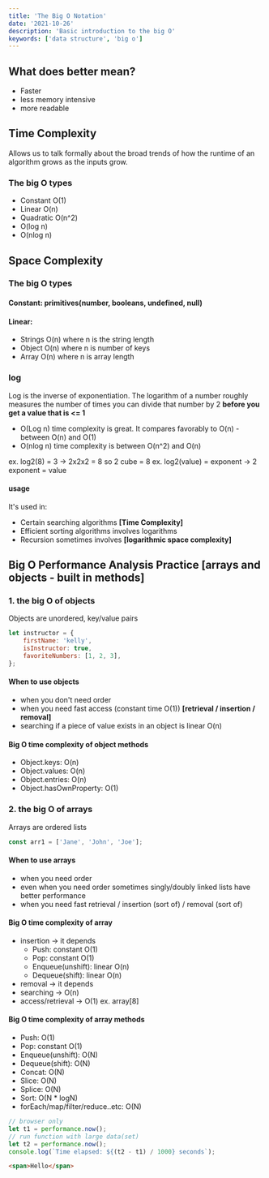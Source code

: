 ```yaml
---
title: 'The Big O Notation'
date: '2021-10-26'
description: 'Basic introduction to the big O'
keywords: ['data structure', 'big o']
---
```


## What does better mean?

- Faster
- less memory intensive
- more readable

## Time Complexity

Allows us to talk formally about the broad trends of how the runtime of an algorithm grows as the inputs grow.

### The big O types

- Constant O(1)
- Linear O(n)
- Quadratic O(n^2)
- O(log n)
- O(nlog n)

## Space Complexity

### The big O types

#### Constant: primitives(number, booleans, undefined, null)

#### Linear:

- Strings O(n) where n is the string length
- Object O(n) where n is number of keys
- Array O(n) where n is array length

### log

Log is the inverse of exponentiation. The logarithm of a number roughly measures the number of times you can divide that number by 2 **before you get a value that is <= 1**

- O(Log n) time complexity is great. It compares favorably to O(n) - between O(n) and O(1)
- O(nlog n) time complexity is between O(n^2) and O(n)

ex. log2(8) = 3 -> 2x2x2 = 8 so 2 cube = 8
ex. log2(value) = exponent -> 2 exponent = value

#### usage

It's used in:

- Certain searching algorithms **[Time Complexity]**
- Efficient sorting algorithms involves logarithms
- Recursion sometimes involves **[logarithmic space complexity]**

## Big O Performance Analysis Practice [arrays and objects - built in methods]

### 1. the big O of objects

Objects are unordered, key/value pairs

```javascript
let instructor = {
	firstName: 'kelly',
	isInstructor: true,
	favoriteNumbers: [1, 2, 3],
};
```

#### When to use objects

- when you don't need order
- when you need fast access (constant time O(1)) **[retrieval / insertion / removal]**
- searching if a piece of value exists in an object is linear O(n)

#### Big O time complexity of object methods

- Object.keys: O(n)
- Object.values: O(n)
- Object.entries: O(n)
- Object.hasOwnProperty: O(1)

### 2. the big O of arrays

Arrays are ordered lists

```javascript
const arr1 = ['Jane', 'John', 'Joe'];
```

#### When to use arrays

- when you need order
- even when you need order sometimes singly/doubly linked lists have better performance
- when you need fast retrieval / insertion (sort of) / removal (sort of)

#### Big O time complexity of array

- insertion -> it depends
  - Push: constant O(1)
  - Pop: constant O(1)
  - Enqueue(unshift): linear O(n)
  - Dequeue(shift): linear O(n)
- removal -> it depends
- searching -> O(n)
- access/retrieval -> O(1) ex. array[8]

#### Big O time complexity of array methods

- Push: O(1)
- Pop: constant O(1)
- Enqueue(unshift): O(N)
- Dequeue(shift): O(N)
- Concat: O(N)
- Slice: O(N)
- Splice: O(N)
- Sort: O(N \* logN)
- forEach/map/filter/reduce..etc: O(N)

```javascript
// browser only
let t1 = performance.now();
// run function with large data(set)
let t2 = performance.now();
console.log(`Time elapsed: ${(t2 - t1) / 1000} seconds`);
```

```html
<span>Hello</span>
```
